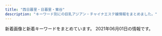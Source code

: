```yaml
---
title: "西日暮里・日暮里・鶯谷"
description: "キーワード別にの巨乳アジアン・チャイナエステ嬢情報をまとめました。"
---
```


新着画像と新着キーワードをまとめています。
2021年06月01日の情報です。

<DmmAffiliateIns />
<KeywordTable
  shops={
    [
    {
        "img_links": [
            "http://onkyoukou.tyo.cm/photos/sites/88/2017/03/staff1.jpg",
            "http://onkyoukou.tyo.cm/images/mobile.jpg",
            "http://onkyoukou.tyo.cm/images/s_link.jpg",
            "http://onkyoukou.tyo.cm/images/top.png",
            "http://onkyoukou.tyo.cm/images/s_staff.jpg",
            "http://onkyoukou.tyo.cm/images/s_news.jpg",
            "http://onkyoukou.tyo.cm/images/face_bj3.jpg",
            "http://onkyoukou.tyo.cm/images/nbj1.jpg",
            "http://onkyoukou.tyo.cm/photos/sites/88/2017/03/staff2.jpg",
            "http://onkyoukou.tyo.cm/images/s_mobile.jpg",
            "http://onkyoukou.tyo.cm/images/line.jpg",
            "http://onkyoukou.tyo.cm/images/face_bj.jpg",
            "http://onkyoukou.tyo.cm/images/acc3.jpg",
            "http://onkyoukou.tyo.cm/images/s_face.jpg",
            "http://onkyoukou.tyo.cm/images/nbj3.jpg",
            "http://onkyoukou.tyo.cm/photos/sites/88/2020/03/2020030111163079.jpg",
            "http://onkyoukou.tyo.cm/images/n1.jpg",
            "http://onkyoukou.tyo.cm/images/acc2.jpg",
            "http://onkyoukou.tyo.cm/images/n3.jpg",
            "http://onkyoukou.tyo.cm/images/s_staff1.jpg",
            "http://onkyoukou.tyo.cm/images/acc1.jpg",
            "http://onkyoukou.tyo.cm/images/s_pick.jpg",
            "http://onkyoukou.tyo.cm/photos/sites/88/2017/03/staff4.jpg"
        ],
        "keywords": {
            "86": 3,
            "87": 3,
            "88": 6,
            "C": 13
        },
        "station": "JR\u897f\u65e5\u66ae\u91cc\u99c5",
        "url": "http://onkyoukou.tyo.cm/",
        "name": "\u6e29\u99a8\u6e2f-\u304a\u3093\u304d\u3087\u3046\u3053\u3046-"
    },
    {
        "name": "\u706f\u308a\u5c4b",
        "keywords": {
            "85": 1,
            "D": 11,
            "84": 2,
            "C": 1,
            "86": 8,
            "87": 2,
            "E": 1
        },
        "url": "http://chou.ies.bz/",
        "img_links": [
            "http://chou.ies.bz/images/s1.png",
            "http://chou.ies.bz/images/n3.png",
            "http://chou.ies.bz/photos/sites/85/2019/07/2019070106340260.jpg",
            "http://chou.ies.bz/photos/sites/85/2021/05/2021051201142065.jpg",
            "http://chou.ies.bz/images/s_staff.jpg",
            "http://chou.ies.bz/images/s_news.png",
            "http://chou.ies.bz/images/n1.jpg",
            "http://chou.ies.bz/images/mobile.png",
            "http://chou.ies.bz/photos/sites/85/2021/04/2021042710033582.jpg",
            "http://chou.ies.bz/photos/sites/85/2020/10/2020100610383828.jpg",
            "http://chou.ies.bz/photos/sites/85/2019/07/2019070106333414.jpg",
            "http://chou.ies.bz/images/s_pick.png",
            "http://chou.ies.bz/images/s3.png",
            "http://chou.ies.bz/photos/sites/85/2020/10/2020100610370157.jpg",
            "http://chou.ies.bz/photos/sites/85/2019/07/2019070106320474.jpg",
            "http://chou.ies.bz/photos/sites/85/2020/12/2020121802483415.jpg",
            "http://chou.ies.bz/photos/sites/85/2019/06/2019062803491517.jpg",
            "http://chou.ies.bz/photos/sites/85/2019/12/2019120602315853.jpg",
            "http://chou.ies.bz/photos/sites/85/2020/12/2020120204265615.jpg",
            "http://chou.ies.bz/photos/sites/85/2019/07/2019070509385227.jpg",
            "http://chou.ies.bz/images/top.png",
            "http://chou.ies.bz/images/s_link.png",
            "http://chou.ies.bz/photos/sites/85/2019/07/2019070106330942.jpg",
            "http://chou.ies.bz/photos/sites/85/2020/12/2020120204150858.jpg"
        ],
        "station": "JR\u897f\u65e5\u66ae\u91cc\u99c5"
    },
    {
        "name": "\u306f\u305f\u3061",
        "station": "JR\u65e5\u66ae\u91cc\u99c5\u5357\u53e3",
        "img_links": [
            "http://www.mac-riraku106.xyz/uploads/191219/1-191219124141563.jpg",
            "http://www.mac-riraku106.xyz/uploads/191219/1-19121912423J29.jpg",
            "http://www.mac-riraku106.xyz/uploads/190723/1-2.jpg",
            "http://www.mac-riraku106.xyz/uploads/190723/1-1.jpg",
            "http://www.mac-riraku106.xyz/uploads/200310/1-200310130Z0421.jpg",
            "http://www.mac-riraku106.xyz/uploads/190723/21-1.jpg",
            "http://www.mac-riraku106.xyz/uploads/191106/1-191106092S0357.jpg",
            "http://www.mac-riraku106.xyz/uploads/191209/1-191209122ZY50.jpg",
            "http://www.mac-riraku106.xyz/uploads/200608/1-20060Q0251EY.jpg",
            "http://www.mac-riraku106.xyz/uploads/191128/1-19112Q31009521.jpg",
            "http://www.mac-riraku106.xyz/uploads/200501/1-200501125150516.jpg",
            "http://www.mac-riraku106.xyz/uploads/190906/1-1ZZ6125225A4.jpg",
            "http://www.mac-riraku106.xyz/uploads/190926/1-1Z926131T2408.jpg",
            "http://www.mac-riraku106.xyz/uploads/200608/1-20060Q02506204.jpg",
            "http://www.mac-riraku106.xyz/static/picture/michi02.png",
            "http://www.mac-riraku106.xyz/uploads/200818/1-200QQ5535E92.jpg",
            "http://www.mac-riraku106.xyz/uploads/200310/1-200310130925920.jpg",
            "http://www.mac-riraku106.xyz/static/picture/top-img09.png",
            "http://www.mac-riraku106.xyz/static/picture/call.png",
            "http://www.mac-riraku106.xyz/static/picture/top-img02.png",
            "http://www.mac-riraku106.xyz/uploads/200325/1-2003251H340B9.jpg",
            "http://www.mac-riraku106.xyz/uploads/190723/34-1.jpg",
            "http://www.mac-riraku106.xyz/static/picture/tel.png",
            "http://www.mac-riraku106.xyz/uploads/190723/30-1.jpg",
            "http://www.mac-riraku106.xyz/uploads/191106/1-191106092J62Y.jpg",
            "http://www.mac-riraku106.xyz/uploads/190926/1-1Z926131R6102.jpg",
            "http://www.mac-riraku106.xyz/uploads/190723/25-1.jpg",
            "http://www.mac-riraku106.xyz/uploads/190723/33-1.jpg",
            "http://www.mac-riraku106.xyz/uploads/200801/1-200P1110631926.jpg",
            "http://www.mac-riraku106.xyz/uploads/190826/1-1ZR6144611E0.jpg",
            "http://www.mac-riraku106.xyz/uploads/200310/1-20031013091I08.jpg",
            "http://www.mac-riraku106.xyz/static/picture/1.jpg",
            "http://www.mac-riraku106.xyz/static/picture/michi01.png",
            "http://www.mac-riraku106.xyz/static/picture/2.jpg",
            "http://www.mac-riraku106.xyz/uploads/200801/1-200P1110A4M2.jpg",
            "http://www.mac-riraku106.xyz/uploads/191008/1-19100Q5451M20.jpg",
            "http://www.mac-riraku106.xyz/uploads/200317/1-20031G44235R7.jpg",
            "http://www.mac-riraku106.xyz/static/picture/top-img01.png",
            "http://www.mac-riraku106.xyz/uploads/200801/1-200P1110412514.jpg",
            "http://www.mac-riraku106.xyz/uploads/200818/1-200QQ554231G.jpg",
            "http://www.mac-riraku106.xyz/uploads/191209/1-1912091229204E.jpg",
            "http://www.mac-riraku106.xyz/uploads/200501/1-200501125251121.jpg",
            "http://www.mac-riraku106.xyz/uploads/200317/1-20031G4420c38.jpg",
            "http://www.mac-riraku106.xyz/static/picture/top-img03.png",
            "http://www.mac-riraku106.xyz/uploads/190723/23-1.jpg",
            "http://www.mac-riraku106.xyz/uploads/190723/10-2.jpg",
            "http://www.mac-riraku106.xyz/uploads/191209/1-191209123459153.jpg",
            "http://www.mac-riraku106.xyz/uploads/200501/1-200501125300127.jpg",
            "http://www.mac-riraku106.xyz/uploads/200501/1-200501145011C2.jpg",
            "http://www.mac-riraku106.xyz/uploads/190826/1-1ZR614462Qa.jpg",
            "http://www.mac-riraku106.xyz/uploads/190906/1-1ZZ612503C39.jpg",
            "http://www.mac-riraku106.xyz/uploads/200317/1-20031G44220J0.jpg",
            "http://www.mac-riraku106.xyz/uploads/200818/1-200QQ55415J4.jpg",
            "http://www.mac-riraku106.xyz/uploads/190723/10-1.jpg",
            "http://www.mac-riraku106.xyz/uploads/200501/1-200501145002a7.jpg",
            "http://www.mac-riraku106.xyz/uploads/200501/1-200501125159161.jpg",
            "http://www.mac-riraku106.xyz/uploads/200501/1-200501144951148.jpg",
            "http://www.mac-riraku106.xyz/uploads/191008/1-19100Q5453V63.jpg",
            "http://www.mac-riraku106.xyz/uploads/191128/1-19112Q3102OP.jpg",
            "http://www.mac-riraku106.xyz/uploads/200325/1-2003251H312V4.jpg",
            "http://www.mac-riraku106.xyz/uploads/191106/1-191106092T0531.jpg",
            "http://www.mac-riraku106.xyz/uploads/190723/23-3.jpg",
            "http://www.mac-riraku106.xyz/uploads/190723/23-2.jpg",
            "http://www.mac-riraku106.xyz/uploads/191128/1-19112Q3111UF.jpg"
        ],
        "url": "http://www.mac-riraku106.xyz/",
        "keywords": {
            "D": 47,
            "E": 6,
            "86": 19,
            "85": 15,
            "F": 3,
            "C": 19,
            "94": 3
        }
    },
    {
        "keywords": {
            "\u30bb\u30af\u30b7\u30fc": 34,
            "G": 2,
            "\u30c0\u30a4\u30ca\u30de\u30a4\u30c8": 1
        },
        "url": "https://www.sofia-est.com/",
        "img_links": [
            "https://www.sofia-est.com/img/girl/list/s57_list.jpg",
            "https://www.sofia-est.com/img/girl/thumb/s81_4.jpg",
            "https://www.sofia-est.com/img/girl/thumb/s55_2.jpg",
            "https://www.sofia-est.com/img/material/photo3.jpg",
            "https://www.sofia-est.com/img/girl/thumb/s56_1.jpg",
            "https://www.sofia-est.com/img/girl/thumb/s97_1.jpg",
            "https://www.sofia-est.com/img/girl/list/s100_list.jpg",
            "https://www.sofia-est.com/img/girl/thumb/s55_3.jpg",
            "https://www.sofia-est.com/img/girl/thumb/s108_3.jpg",
            "https://www.sofia-est.com/img/girl/thumb/s113_1.jpg",
            "https://www.sofia-est.com/img/girl/main/s106_1.jpg",
            "https://www.sofia-est.com/img/girl/list/s89_list.jpg",
            "https://www.sofia-est.com/img/girl/list/s105_list.jpg",
            "https://www.sofia-est.com/img/girl/thumb/s92_1.jpg",
            "https://www.sofia-est.com/img/material/top_twitter.png",
            "https://www.sofia-est.com/img/girl/list/s84_list.jpg",
            "https://www.sofia-est.com/img/girl/thumb/s113_2.jpg",
            "https://www.sofia-est.com/img/girl/list/s113_list.jpg",
            "https://www.sofia-est.com/img/material/photobig.jpg",
            "https://www.sofia-est.com/img/material/noimg_b.jpg",
            "https://www.sofia-est.com/img/material/top_newface.png",
            "https://www.sofia-est.com/img/material/sd_rt_btn.png",
            "https://www.sofia-est.com/img/girl/pickup/pickup20191220093623.jpg",
            "https://www.sofia-est.com/img/girl/list/s81_list.jpg",
            "https://www.sofia-est.com/img/material/page5_subt1.png",
            "https://www.sofia-est.com/img/girl/thumb/s100_1.jpg",
            "https://www.sofia-est.com/img/material/pagetop_rollout.png",
            "https://www.sofia-est.com/img/material/yakusoku.png",
            "https://www.sofia-est.com/img/material/hosi5.png",
            "https://www.sofia-est.com/img/material/mob_t4.jpg",
            "https://www.sofia-est.com/img/material/course_tanta2.png",
            "https://www.sofia-est.com/img/material/phototxt.jpg",
            "https://www.sofia-est.com/img/material/movieicon.png",
            "https://www.sofia-est.com/img/girl/thumb/s94_1.jpg",
            "https://www.sofia-est.com/img/girl/thumb/s55_1.jpg",
            "https://www.sofia-est.com/img/material/gm2_rollout.png",
            "https://www.sofia-est.com/img/material/page4_subt2.png",
            "https://www.sofia-est.com/img/girl/thumb/s97_2.jpg",
            "https://www.sofia-est.com/img/material/photo1.jpg",
            "https://www.sofia-est.com/img/girl/thumb/s105_1.jpg",
            "https://www.sofia-est.com/img/material/mob_m4.jpg",
            "https://www.sofia-est.com/img/banner/koko_120x60.png",
            "https://www.sofia-est.com/img/girl/thumb/s84_1.jpg",
            "https://www.sofia-est.com/img/material/photo8.jpg",
            "https://www.sofia-est.com/img/girl/main/s97_1.jpg",
            "https://www.sofia-est.com/img/girl/thumb/s57_1.jpg",
            "https://www.sofia-est.com/img/material/gm3_rollout.png",
            "https://www.sofia-est.com/img/material/top_pickup.png",
            "https://www.sofia-est.com/img/girl/main/s55_1.jpg",
            "https://www.sofia-est.com/img/material/mob_m2_rev1.jpg",
            "https://www.sofia-est.com/img/material/courseoption_rev1.png",
            "https://www.sofia-est.com/img/material/movie20141210.jpg",
            "https://www.sofia-est.com/img/material/page3_1_subt2.png",
            "https://www.sofia-est.com/img/material/gm6_rollout.png",
            "https://www.sofia-est.com/img/girl/thumb/s100_2.jpg",
            "https://www.sofia-est.com/img/girl/thumb/s108_1.jpg",
            "https://www.sofia-est.com/img/material/photo7.jpg",
            "https://www.sofia-est.com/img/material/top_movie.png",
            "https://www.sofia-est.com/img/girl/thumb/s99_1.jpg",
            "https://www.sofia-est.com/img/material/top_infomation.png",
            "https://www.sofia-est.com/img/material/photo5.jpg",
            "https://www.sofia-est.com/img/material/page6_subt3.png",
            "https://www.sofia-est.com/img/material/gm4_rollout.png",
            "https://www.sofia-est.com/img/material/gm5_rollout.png",
            "https://www.sofia-est.com/img/material/page6_subt2.png",
            "https://www.sofia-est.com/img/material/page7_subt1.png",
            "https://www.sofia-est.com/img/girl/main/s100_1.jpg",
            "https://www.sofia-est.com/img/material/page8_subt2.png",
            "https://www.sofia-est.com/img/girl/main/s84_1.jpg",
            "https://www.sofia-est.com/img/girl/thumb/s99_2.jpg",
            "https://www.sofia-est.com/img/material/page4_subt1.png",
            "https://www.sofia-est.com/img/material/gm1_rollout.png",
            "https://www.sofia-est.com/img/material/top_kodawari.png",
            "https://www.sofia-est.com/img/material/iph.png",
            "https://www.sofia-est.com/img/girl/list/s55_list.jpg",
            "https://www.sofia-est.com/img/material/course_tanta1.png",
            "https://www.sofia-est.com/img/girl/main/s113_1.jpg",
            "https://www.sofia-est.com/img/material/movie_right_yaji.png",
            "https://www.sofia-est.com/img/girl/thumb/s81_3.jpg",
            "https://www.sofia-est.com/img/girl/main/s81_1.jpg",
            "https://www.sofia-est.com/img/material/mob_t5.jpg",
            "https://www.sofia-est.com/img/girl/thumb/s81_5.jpg",
            "https://www.sofia-est.com/img/girl/list/s97_list.jpg",
            "https://www.sofia-est.com/img/girl/pickup/pickup20191220093702.jpg",
            "https://www.sofia-est.com/img/girl/list/s111_list.jpg",
            "https://www.sofia-est.com/img/girl/list/s99_list.jpg",
            "https://www.sofia-est.com/img/girl/list/s56_list.jpg",
            "https://www.sofia-est.com/img/top/topslide20141210.jpg",
            "https://www.sofia-est.com/img/material/top_about.png",
            "https://www.sofia-est.com/img/girl/thumb/s81_1.jpg",
            "https://www.sofia-est.com/img/material/page5_subt2.png",
            "https://www.sofia-est.com/img/girl/thumb/s106_3.jpg",
            "https://www.sofia-est.com/img/girl/thumb/s106_4.jpg",
            "https://www.sofia-est.com/img/girl/list/s106_list.jpg",
            "https://www.sofia-est.com/img/girl/pickup/pickup20190509222453.jpg",
            "https://www.sofia-est.com/img/girl/main/s99_1.jpg",
            "https://www.sofia-est.com/img/material/mob_t2.jpg",
            "https://www.sofia-est.com/img/material/doublecourse_rev1.png",
            "https://www.sofia-est.com/img/girl/thumb/s94_2.jpg",
            "https://www.sofia-est.com/img/material/page6_subt1.png",
            "https://www.sofia-est.com/img/material/mobileqr.png",
            "https://www.sofia-est.com/img/material/top_news.png",
            "https://www.sofia-est.com/img/material/photo2.jpg",
            "https://www.sofia-est.com/img/girl/thumb/s108_2.jpg",
            "https://www.sofia-est.com/img/top/topslide20141211.jpg",
            "https://www.sofia-est.com/img/material/page3_1_subt1.png",
            "https://www.sofia-est.com/img/girl/main/s94_1.jpg",
            "https://www.sofia-est.com/img/material/coursepoint_rev2.png",
            "https://www.sofia-est.com/img/girl/list/s108_list.jpg",
            "https://www.sofia-est.com/img/what/coupon202009.png",
            "https://www.sofia-est.com/img/girl/pickup/pickup20200111122329.jpg",
            "https://www.sofia-est.com/img/material/mob_t1.jpg",
            "https://www.sofia-est.com/img/material/mob_m1_rev1.jpg",
            "https://www.sofia-est.com/img/material/photo6.jpg",
            "https://www.sofia-est.com/img/girl/list/s92_list.jpg",
            "https://www.sofia-est.com/img/girl/thumb/s106_1.jpg",
            "https://www.sofia-est.com/img/material/mob_m3_rev1.jpg",
            "https://www.sofia-est.com/img/material/mob_m5.jpg",
            "https://www.sofia-est.com/img/material/mob_t3.jpg",
            "https://www.sofia-est.com/img/material/noimg_thumb.jpg",
            "https://www.sofia-est.com/img/material/top_camp.png",
            "https://www.sofia-est.com/img/girl/thumb/s106_5.jpg",
            "https://www.sofia-est.com/img/material/top_kodawariimg1.jpg",
            "https://www.sofia-est.com/img/material/noimg_m.jpg",
            "https://www.sofia-est.com/img/material/page8_subt1.png",
            "https://www.sofia-est.com/img/top/topslide20150918.jpg",
            "https://www.sofia-est.com/img/girl/thumb/s84_2.jpg",
            "https://www.sofia-est.com/img/girl/thumb/s81_2.jpg",
            "https://www.sofia-est.com/img/material/photo4.jpg",
            "https://www.sofia-est.com/img/girl/thumb/s106_2.jpg",
            "https://www.sofia-est.com/img/girl/list/s94_list.jpg",
            "https://www.sofia-est.com/img/material/movie_left_yaji.png",
            "https://www.sofia-est.com/img/material/mob_youtube.png",
            "https://www.sofia-est.com/img/girl/thumb/s89_1.jpg",
            "https://www.sofia-est.com/img/girl/mobilepickup/mobilepickup20200302124127.jpg",
            "https://www.sofia-est.com/img/material/page2_subt1.png",
            "https://www.sofia-est.com/img/girl/main/s108_1.jpg",
            "https://www.sofia-est.com/img/material/page3_subt1.png"
        ],
        "name": "\u30bd\u30d5\u30a3\u30a2",
        "station": "JR\u65e5\u66ae\u91cc\u99c5\u5357\u53e3"
    },
    {
        "station": "JR\u65e5\u66ae\u91cc\u99c5\u6771\u53e3",
        "keywords": {
            "E": 1,
            "D": 7,
            "86": 8
        },
        "name": "\u548c\u5408 \u308f\u3054\u3046",
        "img_links": [
            "http://esthe-aroma.red/images/rec.png",
            "http://esthe-aroma.red/images/imm.jpg",
            "http://esthe-aroma.red/link/menlog.jpg",
            "http://esthe-aroma.red/images/kan.jpg",
            "http://esthe-aroma.red/images/cg02.jpg",
            "http://esthe-aroma.red/images/r2.jpg",
            "http://esthe-aroma.red/images/cg01.jpg",
            "http://esthe-aroma.red/images/cg07.jpg",
            "http://esthe-aroma.red/images/r4.jpg",
            "http://esthe-aroma.red/images/cg06.jpg",
            "http://esthe-aroma.red/images/precau.png",
            "http://esthe-aroma.red/images/cg04.jpg",
            "http://esthe-aroma.red/images/top.png",
            "http://esthe-aroma.red/images/evetop.png",
            "http://esthe-aroma.red/images/r3.jpg",
            "http://esthe-aroma.red/images/sruru.jpg",
            "http://esthe-aroma.red/images/r1.jpg",
            "http://esthe-aroma.red/images/cg03.jpg",
            "http://esthe-aroma.red/images/cg08.jpg",
            "http://esthe-aroma.red/images/cg10.jpg",
            "http://esthe-aroma.red/images/news.png",
            "http://esthe-aroma.red/images/staff_s.png"
        ],
        "url": "http://esthe-aroma.red/"
    },
    {
        "url": "http://flowerscent.este.work/",
        "img_links": [
            "http://flowerscent.este.work/2/uploadimg/1599833697.jpg",
            "http://flowerscent.este.work/head_1_4691_1553674270167089.png",
            "http://flowerscent.este.work/2/uploadimg/1600260826.jpg",
            "http://flowerscent.este.work/2/uploadimg/1621772225.jpg",
            "http://flowerscent.este.work/head_3_4691_1556258938113847.png",
            "http://flowerscent.este.work/2/uploadimg/1621772192.jpeg",
            "http://flowerscent.este.work/head_2_4691_1553674270815382.png"
        ],
        "keywords": {
            "86": 12,
            "83": 36,
            "E": 24,
            "C": 48,
            "84": 12,
            "D": 12,
            "87": 24
        },
        "name": "\u3075\u308f\u3075\u308f",
        "station": "JR\u897f\u65e5\u66ae\u91cc\u99c5"
    },
    {
        "keywords": {},
        "station": "JR\u65e5\u66ae\u91cc\u99c5\u6771\u53e3",
        "img_links": [
            "http://es-minami.com/images/nana1.jpg",
            "http://www.es-minami.com/gals/mika2.jpg",
            "http://es-minami.com/images/yuki1.jpg",
            "http://es-minami.com/images/riri1.jpg",
            "http://www.es-minami.com/gals/mika1.jpg",
            "http://www.es-minami.com/images/mobole.png",
            "http://www.es-minami.com/images/sayuri1.jpg",
            "http://es-minami.com/img/sayuri2.jpg",
            "http://es-minami.com/gals/sayuri1.jpg",
            "http://es-minami.com/gals/mika1.jpg",
            "http://es-minami.com/images/rika1.jpg",
            "http://www.es-minami.com/gals/nana1.jpg",
            "http://es-minami.com/images/staff-bar.png",
            "http://es-minami.com/images/pick_staff6.jpg",
            "http://www.es-minami.com/gals/yuki1.jpg",
            "http://es-minami.com/img/riri1.jpg",
            "http://es-minami.com/gals/sakura1.jpg",
            "http://es-minami.com/gals/riri1.jpg",
            "http://es-minami.com/images/news.png",
            "http://es-minami.com/img/mika1.jpg",
            "http://www.es-minami.com/images/sayuri2.jpg",
            "http://www.es-minami.com/gals/sayuri2.jpg",
            "http://www.es-minami.com/img/sayuri1.jpg",
            "http://www.es-minami.com/gals/sakura1.jpg",
            "http://www.es-minami.com/img/mika1.jpg",
            "http://es-minami.com/gals/nana1.jpg",
            "http://www.es-minami.com/img/mika2.jpg",
            "http://www.es-minami.com/images/news.png",
            "http://www.es-minami.com/img/sayuri2.jpg",
            "http://www.es-minami.com/gals/sayuri1.jpg",
            "http://www.es-minami.com/images/riri1.jpg",
            "http://es-minami.com/images/mika1.jpg",
            "http://es-minami.com/gals/sayuri2.jpg",
            "http://www.es-minami.com/gals/rika1.jpg",
            "http://es-minami.com/gals/mika2.jpg",
            "http://www.es-minami.com/images/pick_staff6.jpg",
            "http://es-minami.com/img/sayuri1.jpg",
            "http://es-minami.com/images/mobole.png",
            "http://es-minami.com/img/nana1.jpg",
            "http://www.es-minami.com/gals/riri1.jpg",
            "http://www.es-minami.com/img/riri1.jpg",
            "http://www.es-minami.com/images/rika1.jpg",
            "http://www.es-minami.com/images/staff-bar.png",
            "http://www.es-minami.com/images/mika1.jpg",
            "http://es-minami.com/images/mika2.jpg",
            "http://es-minami.com/images/sayuri2.jpg",
            "http://es-minami.com/gals/rika1.jpg",
            "http://es-minami.com/img/yuki1.jpg",
            "http://www.es-minami.com/img/nana1.jpg",
            "http://www.es-minami.com/images/nana1.jpg",
            "http://es-minami.com/gals/yuki1.jpg",
            "http://es-minami.com/images/sayuri1.jpg",
            "http://www.es-minami.com/img/yuki1.jpg",
            "http://es-minami.com/img/mika2.jpg",
            "http://www.es-minami.com/images/mika2.jpg",
            "http://www.es-minami.com/images/yuki1.jpg"
        ],
        "url": "http://es-minami.com/",
        "name": "\u307f\u306a\u307f"
    },
    {
        "name": "\u672a\u6765",
        "img_links": [
            "http://www.relax-mirai.info/images/info02.jpg",
            "http://www.relax-mirai.info/images/qr.jpg",
            "http://www.relax-mirai.info/images/momo1.jpg",
            "http://www.relax-mirai.info/gals/risa1.jpg",
            "http://www.relax-mirai.info/images/m03.jpg",
            "http://www.relax-mirai.info/i/images/sayuri1.jpg",
            "http://www.relax-mirai.info/i/120/sayuri1.jpg",
            "http://www.relax-mirai.info/images/sayuri1.jpg",
            "http://www.relax-mirai.info/gals/kaka1.jpg",
            "http://www.relax-mirai.info/gals/emi1.jpg",
            "http://www.relax-mirai.info/images/m04.jpg",
            "http://www.relax-mirai.info/i/images/momo1.jpg",
            "http://www.relax-mirai.info/images/m02.jpg",
            "http://www.relax-mirai.info/images/info01.jpg",
            "http://www.relax-mirai.info/gals/aki1.jpg",
            "http://www.relax-mirai.info/images/risa1.jpg"
        ],
        "keywords": {},
        "station": "\u65e5\u66ae\u91cc\u99c5\u6771\u53e3",
        "url": "http://www.relax-mirai.info/"
    },
    {
        "name": "\u30ed\u30fc\u30ba",
        "station": "JR\u7530\u7aef\u99c5",
        "keywords": {
            "\u4e73": 3
        },
        "img_links": [
            "http://minopom.xyz/uploads/allimg/210406/1-21040614313L45.jpg",
            "http://www.minopom.xyz/uploads/allimg/210410/1-210410144PY50.jpg",
            "http://minopom.xyz/uploads/210430/1-2104301Q63S18.jpg",
            "http://minopom.xyz/uploads/210406/1-2104061433121E.jpg",
            "http://www.minopom.xyz/uploads/allimg/210410/1-210410144323118.jpg",
            "http://minopom.xyz/uploads/210406/1-210406143244C2.jpg",
            "http://www.minopom.xyz/uploads/allimg/210410/1-21041014500NX.jpg",
            "http://minopom.xyz/uploads/allimg/210410/1-21041014450GC.jpg",
            "http://minopom.xyz/picture/room2.jpg",
            "http://www.minopom.xyz/uploads/allimg/210410/1-210410145124148.jpg",
            "http://minopom.xyz/uploads/allimg/210410/1-210410144323118.jpg",
            "http://minopom.xyz/uploads/allimg/210410/1-210410144U4934.jpg",
            "http://www.minopom.xyz/picture/totop_04.png",
            "http://www.minopom.xyz/uploads/allimg/210410/1-210410144U4934.jpg",
            "http://www.minopom.xyz/uploads/allimg/210410/1-21041014450GC.jpg",
            "http://minopom.xyz/picture/head.jpg",
            "http://www.minopom.xyz/picture/head.jpg",
            "http://www.minopom.xyz/picture/img.site-builder.jpg",
            "http://minopom.xyz/uploads/allimg/210410/1-210410145204C9.jpg",
            "http://minopom.xyz/uploads/210406/1-210406143111G0.jpg",
            "http://www.minopom.xyz/uploads/allimg/210410/1-2104101450455A.jpg",
            "http://minopom.xyz/uploads/allimg/210410/1-2104101450455A.jpg",
            "http://minopom.xyz/picture/room1.jpg",
            "http://minopom.xyz/picture/room3.jpg",
            "http://minopom.xyz/uploads/allimg/210410/1-210410145124148.jpg",
            "http://minopom.xyz/picture/totop_04.png",
            "http://minopom.xyz/uploads/210419/1-21041914162C16.jpg",
            "http://minopom.xyz/uploads/allimg/210410/1-21041014500NX.jpg",
            "http://minopom.xyz/picture/img.site-builder.jpg",
            "http://minopom.xyz/uploads/allimg/210410/1-210410144PY50.jpg",
            "http://minopom.xyz/uploads/allimg/210410/1-21041014413S64.jpg"
        ],
        "url": "http://minopom.xyz/"
    },
    {
        "name": "\u6843",
        "url": "http://momo.tyo.cm/",
        "keywords": {
            "85": 5,
            "D": 20,
            "86": 15
        },
        "station": "JR\u65e5\u66ae\u91cc\u99c5\u5357\u53e3",
        "img_links": [
            "http://momo.tyo.cm/images/nav_link02.png",
            "http://momo.tyo.cm/images/tit_com01.png",
            "http://momo.tyo.cm/images/bg_pick.png",
            "http://momo.tyo.cm/images/top_slider01.jpg",
            "http://momo.tyo.cm/images/tit_com02.png",
            "http://momo.tyo.cm/images/tit02.png",
            "http://momo.tyo.cm/images/nav_link01.png",
            "http://momo.tyo.cm/images/nav_link06.png",
            "http://momo.tyo.cm/photos/sites/53/2021/02/2021021607405882.jpg",
            "http://momo.tyo.cm/images/tit_com04.png",
            "http://momo.tyo.cm/images/nav_link05.png",
            "http://momo.tyo.cm/images/border02.png",
            "http://momo.tyo.cm/images/tit04.png",
            "http://momo.tyo.cm/images/tit01.png",
            "http://momo.tyo.cm/images/tit_com03.png",
            "http://momo.tyo.cm/images/pagetop.png",
            "http://momo.tyo.cm/photos/sites/53/2021/02/2021021607405578.jpg",
            "http://momo.tyo.cm/images/news.png",
            "http://momo.tyo.cm/images/tit_link01.png",
            "http://momo.tyo.cm/images/nav_link03.png",
            "http://momo.tyo.cm/photos/sites/53/2021/02/2021021607405658.jpg",
            "http://momo.tyo.cm/images/tit_staff.png",
            "http://momo.tyo.cm/images/tit_com.png",
            "http://momo.tyo.cm/images/tit03.png",
            "http://momo.tyo.cm/photos/sites/53/2021/02/2021021607405730.jpg",
            "http://momo.tyo.cm/images/border01.png",
            "http://momo.tyo.cm/images/top_slider02.jpg",
            "http://momo.tyo.cm/images/tit_com05.png",
            "http://momo.tyo.cm/images/nav_link04.png",
            "http://momo.tyo.cm/images/tit05.png"
        ]
    },
    {
        "keywords": {
            "E": 4,
            "83": 4,
            "87": 8,
            "86": 4,
            "D": 24,
            "C": 15,
            "85": 12
        },
        "name": "\u3082\u307f\u306e\u6728",
        "img_links": [
            "https://mominoki.tyo.ac/images/themes/pink/s_newface.png",
            "https://mominoki.tyo.ac/photos/sites/41/2020/11/2020111401222038.jpg",
            "https://mominoki.tyo.ac/images/themes/pink/r3.jpg",
            "https://mominoki.tyo.ac/photos/sites/41/2020/09/2020092804344859.jpg",
            "https://mominoki.tyo.ac/images/themes/pink/s_news.png",
            "https://mominoki.tyo.ac/images/themes/pink/s_ranking.png",
            "https://mominoki.tyo.ac/images/themes/pink/s_staff.png",
            "https://mominoki.tyo.ac/images/themes/pink/s_link.png",
            "https://mominoki.tyo.ac/photos/sites/41/2020/09/2020092810535583.jpg",
            "https://mominoki.tyo.ac/images/room2.jpg",
            "https://mominoki.tyo.ac/images/themes/pink/no2.png",
            "https://mominoki.tyo.ac/images/themes/pink/mobile.jpg",
            "https://mominoki.tyo.ac/photos/sites/41/2021/03/202103150746598.jpg",
            "https://mominoki.tyo.ac/images/room3.jpg",
            "https://mominoki.tyo.ac/images/room1.jpg",
            "https://mominoki.tyo.ac/images/room4.jpg",
            "https://mominoki.tyo.ac/photos/sites/41/2020/09/2020092804344656.jpg",
            "https://mominoki.tyo.ac/images/themes/pink/no1.png",
            "https://mominoki.tyo.ac/images/themes/pink/s_pickup.png",
            "https://mominoki.tyo.ac/photos/sites/41/2020/09/2020092801595154.jpg",
            "https://mominoki.tyo.ac/images/themes/pink/line.png",
            "https://mominoki.tyo.ac/photos/sites/41/2021/03/202103150747058.jpg",
            "https://mominoki.tyo.ac/photos/sites/41/2020/09/2020092804344750.jpg"
        ],
        "url": "https://mominoki.tyo.ac/",
        "station": "\u753a\u5c4b\u99c51\u756a\u51fa\u53e3"
    },
    {
        "keywords": {
            "C": 15
        },
        "img_links": [
            "http://es-rlx.com/i/files/homeimg.jpg",
            "http://es-rlx.com/staff/minami/01.jpg",
            "http://es-rlx.com/img/youtube.jpg",
            "http://es-rlx.com/img/access/road04.jpg",
            "http://es-rlx.com/staff/yuki/01.jpg",
            "http://es-rlx.com/pic/top1.jpg",
            "http://es-rlx.com/img/ttl_tnew.png",
            "http://es-rlx.com/staff/minami/01mb.jpg",
            "http://es-rlx.com/staff/sakura/01mb.jpg",
            "http://es-rlx.com/pic/top2.jpg",
            "http://es-rlx.com/img/access/roaddm.png",
            "http://es-rlx.com/img/access/kanban.png",
            "http://es-rlx.com/staff/sakura/01.jpg",
            "http://es-rlx.com/img/ft_tel.png",
            "http://es-rlx.com/img/ttl_staff.png",
            "http://es-rlx.com/img/access/road03.jpg",
            "http://es-rlx.com/img/access/road01.jpg",
            "http://es-rlx.com/staff/yuki/01mb.jpg",
            "http://es-rlx.com/img/ttl_rec.png",
            "http://es-rlx.com/img/ttl_mobile.png",
            "http://es-rlx.com/pic/top3.jpg",
            "http://es-rlx.com/img/access/road02.jpg",
            "http://es-rlx.com/pic/head.png"
        ],
        "name": "\u5065\u7f8e\u5802",
        "url": "http://es-rlx.com/",
        "station": "JR\u9daf\u8c37\u99c5\u5317\u53e3"
    },
    {
        "keywords": {},
        "url": "http://www.night.ne.jp/tokyo/hayasi/",
        "img_links": [
            "http://www.night.ne.jp/nightnet/img/6.jpg",
            "http://www.night.ne.jp/tokyo/hayasi/img/view_3.jpg",
            "http://www.night.ne.jp/tokyo/hayasi/img/index_top.jpg",
            "http://www.night.ne.jp/nightnet/img/10.jpg",
            "http://www.night.ne.jp/nightnet/img/5.jpg",
            "http://www.night.ne.jp/nightnet/img/9.jpg",
            "http://www.night.ne.jp/nightnet/img/3.jpg",
            "http://www.night.ne.jp/tokyo/hayasi/img/view_6.jpg",
            "http://www.night.ne.jp/nightnet/img/11.jpg",
            "http://www.night.ne.jp/nightnet/img/8.jpg",
            "http://www.night.ne.jp/nightnet/img/14.jpg",
            "http://www.night.ne.jp/nightnet/img/7.jpg",
            "http://www.night.ne.jp/_format/P/img/whats_news.jpg",
            "http://www.night.ne.jp/nightnet/img/1.jpg",
            "http://www.night.ne.jp/nightnet/img/15.jpg",
            "http://www.night.ne.jp/tokyo/hayasi/img/index_view.jpg",
            "http://www.night.ne.jp/tokyo/hayasi/img/view_2.jpg",
            "http://www.night.ne.jp/tokyo/hayasi/img/qr_code.jpg",
            "http://www.night.ne.jp/tokyo/hayasi/img/view_5.jpg",
            "http://www.night.ne.jp/tokyo/hayasi/img/view_1.jpg",
            "http://www.night.ne.jp/nightnet/img/13.jpg",
            "http://www.night.ne.jp/tokyo/hayasi/img_staff/g_7377.jpg",
            "http://www.night.ne.jp/nightnet/img/17.jpg",
            "http://www.night.ne.jp/tokyo/hayasi/img/view_4.jpg",
            "http://www.night.ne.jp/_format/P/img/over_msg_02.jpg",
            "http://www.night.ne.jp/_format/P/img/index_enter_1.jpg",
            "http://www.night.ne.jp/_format/W/img/whats_view.jpg",
            "http://www.night.ne.jp/tokyo/hayasi/img_staff/g_7376.jpg",
            "http://www.night.ne.jp/nightnet/img/16.jpg",
            "http://www.night.ne.jp/_format/P/img/over_msg_01.jpg",
            "http://www.night.ne.jp/tokyo/hayasi/img/index.jpg",
            "http://www.night.ne.jp/nightnet/img/4.jpg",
            "http://www.night.ne.jp/nightnet/img/2.jpg",
            "http://www.night.ne.jp/nightnet/img/12a.jpg"
        ],
        "station": "JR\u65e5\u66ae\u91cc\u99c5",
        "name": "\u6797\u30de\u30c3\u30b5\u30fc\u30b8"
    },
    {
        "url": "http://lillian.work/",
        "img_links": [
            "http://lillian.work/room/esthe1.jpg",
            "http://lillian.work/images/clear.png",
            "http://lillian.work/staff/nana-l1.jpg",
            "http://lillian.work/icon/google_plus.png",
            "http://lillian.work/images/main1.jpg",
            "http://lillian.work/images/flower.png",
            "http://lillian.work/button/staff.png",
            "http://lillian.work/icon/twitter.png",
            "http://lillian.work/images/footer-r.png",
            "http://lillian.work/room/tl3.jpg",
            "http://lillian.work/staff/miki-l1.jpg",
            "http://lillian.work/room/room-l1.jpg",
            "http://lillian.work/room/room-l2.jpg",
            "http://lillian.work/room/tl1.jpg",
            "http://lillian.work/room/tl2.jpg",
            "http://lillian.work/icon/line.png",
            "http://lillian.work/room/esthe3.jpg",
            "http://lillian.work/images/footer-l.png",
            "http://lillian.work/staff/nana-s1.jpg",
            "http://lillian.work/room/esthe2.jpg",
            "http://lillian.work/images/main-sp.jpg",
            "http://lillian.work/images/header3.png",
            "http://lillian.work/room/room-l3.jpg",
            "http://lillian.work/icon/facebook.png",
            "http://lillian.work/room/room-l4.jpg",
            "http://lillian.work/button/home.png",
            "http://lillian.work/staff/miki-s1.jpg"
        ],
        "keywords": {},
        "name": "Oasis\uff5e\u30aa\u30a2\u30b7\u30b9",
        "station": "JR\u9daf\u8c37\u99c5\u5317\u53e3"
    },
    {
        "keywords": {},
        "url": "http://www.hohoemi.es-relax.info/",
        "station": "JR\u897f\u65e5\u66ae\u91cc\u99c5",
        "img_links": [
            "http://www.hohoemi.es-relax.info/images/r01.jpg",
            "http://www.hohoemi.es-relax.info/gals/mirai1.jpg",
            "http://www.hohoemi.es-relax.info/gals/nana1.jpg",
            "http://www.hohoemi.es-relax.info/gals/yuyu1.jpg",
            "http://www.hohoemi.es-relax.info/images/img02.jpg",
            "http://www.hohoemi.es-relax.info/images/r05.jpg",
            "http://www.hohoemi.es-relax.info/images/r04.jpg",
            "http://www.hohoemi.es-relax.info/images/newsbar.jpg",
            "http://www.hohoemi.es-relax.info/images/img04.jpg",
            "http://www.hohoemi.es-relax.info/i/room/r03.jpg",
            "http://www.hohoemi.es-relax.info/images/r03.jpg",
            "http://www.hohoemi.es-relax.info/i/room/r04.jpg",
            "http://www.hohoemi.es-relax.info/images/r02.jpg",
            "http://www.hohoemi.es-relax.info/images/162-1.jpg",
            "http://www.hohoemi.es-relax.info/i/room/r02.jpg",
            "http://www.hohoemi.es-relax.info/gals/karin1.jpg",
            "http://www.hohoemi.es-relax.info/i/room/r01.jpg",
            "http://www.hohoemi.es-relax.info/gals/nanami1.jpg",
            "http://www.hohoemi.es-relax.info/images/img03.jpg"
        ],
        "name": "\u307b\u307b\u3048\u307f"
    }
]
}
/>
<DmmAffiliateScript />
